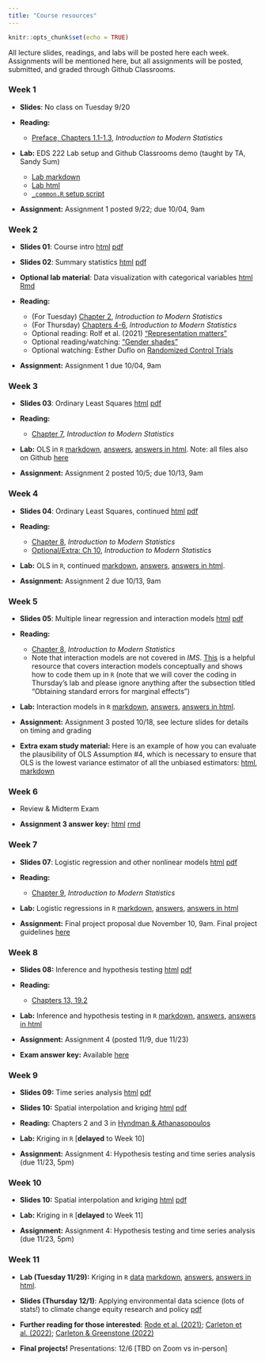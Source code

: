 ```yaml
---
title: "Course resources"
---
```


```r
knitr::opts_chunk$set(echo = TRUE)
```

<!-- <p style="color: #ba5e00"><b>TO UPDATE THIS PAGE:</b> Open and edit the <b>resources.Rmd</b> file, in the project root, to delete this placeholder text and customize with your own!</p> -->

All lecture slides, readings, and labs will be posted here each week. Assignments will be mentioned here, but all assignments will be posted, submitted, and graded through Github Classrooms.

### Week 1

- **Slides**: No class on Tuesday 9/20

- **Reading:** 
  + [Preface, Chapters 1.1-1.3](https://openintro-ims.netlify.app/preface.html), _Introduction to Modern Statistics_

- **Lab:** EDS 222 Lab setup and Github Classrooms demo (taught by TA, Sandy Sum)
  + [Lab markdown](labs/01-week-one/week-1-lab.Rmd)
  + [Lab html](labs/01-week-one/week-1-lab.html)
  + [`_common.R` setup script](labs/_common.R) 
  
- **Assignment:** Assignment 1 posted 9/22; due 10/04, 9am


### Week 2

- **Slides 01**: Course intro [html](slides/01-intro/01-intro.html) [pdf](slides/01-intro/01-intro.pdf)

- **Slides 02**: Summary statistics [html](slides/02-summstats/02-summstats.html) [pdf](slides/02-summstats/02-summstats.pdf) 

- **Optional lab material**: Data visualization with categorical variables [html](labs/02-week-two/week-2-categorical-data.html) [Rmd](labs/02-week-two/week-2-categorical-data.Rmd)

- **Reading:** 
  + (For Tuesday) [Chapter 2](https://openintro-ims.netlify.app/data-design.html), _Introduction to Modern Statistics_
  + (For Thursday) [Chapters 4-6](https://openintro-ims.netlify.app/data-design.html), _Introduction to Modern Statistics_
  + Optional reading: Rolf et al. (2021) ["Representation matters"](https://arxiv.org/abs/2103.03399)
  + Optional reading/watching: ["Gender shades"](http://gendershades.org/)
  + Optional watching: Esther Duflo on [Randomized Control Trials](https://www.youtube.com/watch?v=0zvrGiPkVcs)
  
- **Assignment:** Assignment 1 due 10/04, 9am

<!--
- **Reading:** 
  

- **Lab:** [setup script](https://www.dropbox.com/s/2pwolalmlai8n5m/_common.R?dl=0), [markdown](labs/02-week-two/week-2-lab.Rmd), [answers](labs/02-week-two/week-2-lab-answers.Rmd), [answers in html](labs/02-week-two/week-2-lab-answers.html). Note: all files also on Github [here](https://github.com/tcarleton/EDS-222-stats)
  
- **Assignment:** Assignment 2 posted 9/30; due 10/7, 5pm
-->

### Week 3

- **Slides 03**: Ordinary Least Squares [html](slides/03-ols/03-ols.html) [pdf](slides/03-ols/03-ols.pdf)

- **Reading:** 
  + [Chapter 7](https://openintro-ims.netlify.app/data-design.html), _Introduction to Modern Statistics_


- **Lab:** OLS in `R` [markdown](labs/03-week-three/week-3-lab.Rmd), [answers](labs/03-week-three/week-3-lab-answers.Rmd), [answers in html](labs/03-week-three/week-3-lab-answers.html). Note: all files also on Github [here](https://github.com/tcarleton/EDS-222-stats)
  
- **Assignment:** Assignment 2 posted 10/5; due 10/13, 9am 


### Week 4

- **Slides 04**: Ordinary Least Squares, continued [html](slides/04-ols-contd/04-ols-contd.html) [pdf](slides/04-ols-contd/04-ols-contd.pdf) 

- **Reading:** 
  + [Chapter 8](https://openintro-ims.netlify.app/data-design.html), _Introduction to Modern Statistics_
  + [Optional/Extra: Ch 10](https://openintro-ims.netlify.app/model-application.html), _Introduction to Modern Statistics_

- **Lab:** OLS in `R`, continued [markdown](labs/04-week-four/week-4-lab.Rmd), [answers](labs/04-week-four/week-4-lab-answers.Rmd), [answers in html](labs/04-week-four/week-4-lab-answers.html). 
  
- **Assignment:** Assignment 2 due 10/13, 9am


### Week 5

- **Slides 05**: Multiple linear regression and interaction models [html](slides/05-multiplereg/05-multiplereg.html) [pdf](slides/05-multiplereg/05-multiplereg.pdf)

- **Reading:** 
  + [Chapter 8](https://openintro-ims.netlify.app/data-design.html), _Introduction to Modern Statistics_
  + Note that interaction models are not covered in _IMS_. [This](http://www.jkarreth.net/files/RPOS517_Day11_Interact.html) is a helpful resource that covers interaction models conceptually and shows how to code them up in `R` (note that we will cover the coding in Thursday's lab and please ignore anything after the subsection titled "Obtaining standard errors for marginal effects")

- **Lab:** Interaction models in `R` [markdown](labs/05-week-five/week-5-lab.Rmd), [answers](labs/05-week-five/week-5-lab-answers.Rmd), [answers in html](labs/05-week-five/week-5-lab-answers.html). 
  
- **Assignment:** Assignment 3 posted 10/18, see lecture slides for details on timing and grading 

- **Extra exam study material:** Here is an example of how you can evaluate the plausibility of OLS Assumption #4, which is necessary to ensure that OLS is the lowest variance estimator of all the unbiased estimators: [html](labs/05-week-five/example_OLS_assumptions.html), [markdown](labs/05-week-five/example_OLS_assumptions.Rmd)


### Week 6

- Review \& Midterm Exam

- **Assignment 3 answer key:** [html](labs/assignment-03-answers.html) [rmd](labs/assignment-03-answers.Rmd)


### Week 7

- **Slides 07**: Logistic regression and other nonlinear models [html](slides/07-nonlinearmodels/07-nonlinearmodels.html) [pdf](slides/07-nonlinearmodels/07-nonlinearmodels.pdf)

- **Reading:** 
  + [Chapter 9](https://openintro-ims.netlify.app/model-logistic.html), _Introduction to Modern Statistics_

- **Lab:** Logistic regressions in `R` [markdown](labs/07-week-seven/week-7-lab.Rmd), [answers](labs/07-week-seven/week-7-lab-answers.Rmd), [answers in html](labs/07-week-seven/week-7-lab-answers.html) 
  
- **Assignment:** Final project proposal due November 10, 9am. Final project guidelines [here](labs/EDS222_final_project_guidelines.pdf)


### Week 8

- **Slides 08:** Inference and hypothesis testing [html](slides/08-inference/08-inference.html) [pdf](slides/08-inference/08-inference.pdf)

- **Reading:** 
  + [Chapters 13, 19.2](https://openintro-ims.netlify.app/foundations-mathematical.html)
  
<!--  + [Chapters 2, 3](https://otexts.com/fpp3/), _Forecasting: Principles and Practice_ -->

- **Lab:** Inference and hypothesis testing in `R` [markdown](labs/08-week-eight/week-8-lab.Rmd), [answers](labs/08-week-eight/week-8-lab-answers.Rmd), [answers in html](labs/08-week-eight/week-8-lab-answers.html)

- **Assignment:** Assignment 4 (posted 11/9, due 11/23)

- **Exam answer key:** Available [here](exams/EDS222_midterm_2022_ANSWERKEY.pdf)


### Week 9

- **Slides 09:** Time series analysis [html](slides/09-timeseries/09-timeseries.html) [pdf](slides/09-timeseries/09-timeseries.pdf)

- **Slides 10:** Spatial interpolation and kriging [html](slides/10-kriging/10-kriging.html) [pdf](slides/10-kriging/10-kriging.pdf) 

- **Reading:** Chapters 2 and 3 in [Hyndman & Athanasopoulos](https://otexts.com/fpp3/)

- **Lab:** Kriging in `R` [**delayed** to Week 10]
  
- **Assignment:** Assignment 4: Hypothesis testing and time series analysis (due 11/23, 5pm)


### Week 10

- **Slides 10:** Spatial interpolation and kriging [html](slides/10-kriging/10-kriging.html) [pdf](slides/10-kriging/10-kriging.pdf) 

- **Lab:** Kriging in `R` [**delayed** to Week 11] <!-- [data](https://www.dropbox.com/s/ganv3ofxjjobgds/week-ten-data.RDS?dl=0) [markdown](labs/08-week-eight/week-8-lab.Rmd), [answers](labs/08-week-eight/week-8-lab-answers.Rmd), [answers in html](labs/08-week-eight/week-8-lab-answers.html). -->
  
- **Assignment:** Assignment 4: Hypothesis testing and time series analysis (due 11/23, 5pm)


### Week 11

- **Lab (Tuesday 11/29):** Kriging in `R` [data](https://www.dropbox.com/s/ganv3ofxjjobgds/week-ten-data.RDS?dl=0) [markdown](labs/10-week-ten/week-10-lab.Rmd), [answers](labs/10-week-ten/week-10-lab-answers.Rmd), [answers in html](labs/10-week-ten/week-10-lab-answers.html). 
  
- **Slides (Thursday 12/1)**: Applying environmental data science (lots of stats!) to climate change equity research and policy [pdf](https://www.dropbox.com/s/c75fbsi8pq4m2c5/Climate_equity__EDS_222_lecture.pdf?dl=0) 

- **Further reading for those interested**: [Rode et al. (2021)](https://www.nature.com/articles/s41586-021-03883-8); [Carleton et al. (2022)](https://academic.oup.com/qje/article-abstract/137/4/2037/6571943); [Carleton \& Greenstone (2022)](https://doi.org/10.1086/720988)

- **Final projects!** Presentations: 12/6 [TBD on Zoom vs in-person]

<!--
-   RStudio's [`distill` website](https://rstudio.github.io/distill/)
-   Inspiration and examples from the [distillery](https://distillery.rbind.io/showcase.html)
-->
